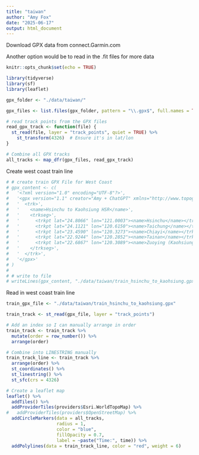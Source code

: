 ```yaml
---
title: "taiwan"
author: "Amy Fox"
date: "2025-06-17"
output: html_document
---
```


Download GPX data from connect.Garmin.com

Another option would be to read in the .fit files for more data

```r
knitr::opts_chunk$set(echo = TRUE)
```

```r
library(tidyverse)
library(sf)
library(leaflet)
```

```r
gpx_folder <- "./data/taiwan/"

gpx_files <- list.files(gpx_folder, pattern = "\\.gpx$", full.names = TRUE)

# read track points from the GPX files
read_gpx_track <- function(file) {
  st_read(file, layer = "track_points", quiet = TRUE) %>%
    st_transform(4326)  # Ensure it's in lat/lon
}

# Combine all GPX tracks
all_tracks <- map_dfr(gpx_files, read_gpx_track)

```

Create west coast train line
```r
# # create train GPX File for West Coast
# gpx_content <- c(
#   '<?xml version="1.0" encoding="UTF-8"?>',
#   '<gpx version="1.1" creator="Amy + ChatGPT" xmlns="http://www.topografix.com/GPX/1/1">',
#   '  <trk>',
#   '    <name>Hsinchu to Kaohsiung HSR</name>',
#   '    <trkseg>',
#   '      <trkpt lat="24.8066" lon="121.0003"><name>Hsinchu</name></trkpt>',
#   '      <trkpt lat="24.1121" lon="120.6150"><name>Taichung</name></trkpt>',
#   '      <trkpt lat="23.4590" lon="120.3273"><name>Chiayi</name></trkpt>',
#   '      <trkpt lat="22.9244" lon="120.2852"><name>Tainan</name></trkpt>',
#   '      <trkpt lat="22.6867" lon="120.3089"><name>Zuoying (Kaohsiung)</name></trkpt>',
#   '    </trkseg>',
#   '  </trk>',
#   '</gpx>'
# )
# 
# # write to file
# writeLines(gpx_content, "./data/taiwan/train_hsinchu_to_kaohsiung.gpx")
```


Read in west coast train line
```r
train_gpx_file <- "./data/taiwan/train_hsinchu_to_kaohsiung.gpx"

train_track <- st_read(gpx_file, layer = "track_points")

# Add an index so I can manually arrange in order
train_track <- train_track %>%
  mutate(order = row_number()) %>%
  arrange(order)

# Combine into LINESTRING manually
train_track_line <- train_track %>%
  arrange(order) %>%
  st_coordinates() %>%
  st_linestring() %>%
  st_sfc(crs = 4326)
```


```r
# Create a leaflet map
leaflet() %>%
  addTiles() %>%
  addProviderTiles(providers$Esri.WorldTopoMap) %>%
#   addProviderTiles(providers$OpenStreetMap) %>%
  addCircleMarkers(data = all_tracks,
                   radius = 1,
                   color = "blue",
                   fillOpacity = 0.7,
                   label = ~paste("Time:", time)) %>%
  addPolylines(data = train_track_line, color = "red", weight = 6) 
```


